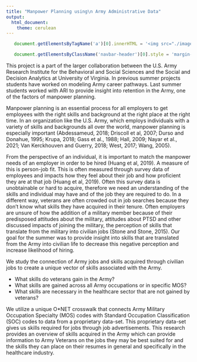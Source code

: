 ```yaml
---
title: "Manpower Planning using\n Army Administrative Data"
output: 
  html_document:
    theme: cerulean
---
```

```js

   document.getElementsByTagName('a')[0].innerHTML = '<img src="./images/DSPG_white-01.png" width="120px" />'

   document.getElementsByClassName('navbar-header')[0].style = 'margin-top:-10px;'

```

This project is a part of the larger collaboration between the U.S. Army Research Institute for the Behavioral and Social Sciences and the Social and Decision Analytics at University of Virginia. In previous summer projects students have worked on modeling Army career pathways. Last summer students worked with ARI to provide insight into retention in the Army, one of the factors of manpower planning.

Manpower planning is an essential process for all employers to get employees with the right skills and background at the right place at the right time. In an organization like the U.S. Army, which employs individuals with a variety of skills and backgrounds all over the world, manpower planning is especially important (Abdessameud, 2018; Driscoll et al, 2007; Durso and Donahue, 1995; Krupa, 2018; Gass et al., 1988; Hall, 2009; Nayar et al., 2021; Van Kerckhouven and Guerry, 2018; West, 2017; Wang, 2005).

From the perspective of an individual, it is important to match the manpower needs of an employer in order to be hired (Huang et al, 2019). A measure of this is person-job fit. This is often measured through survey data of employees and impacts how they feel about their job and how proficient they are at that job (Huang et al, 2019). Often this survey data is unobtainable or hard to acquire, therefore we need an understanding of the skills and individual may have and of the job they are required to do. In a different way, veterans are often crowded out in job searches because they don’t know what skills they have acquired in their tenure. Often employers are unsure of how the addition of a military member because of their predisposed attitudes about the military, attitudes about PTSD and other discussed impacts of joining the military, the perception of skills that translate from the military into civilian jobs (Stone and Stone, 2015). Our goal for the summer was to provide insight into skills that are translated from the Army into civilian life to decrease this negative perception and increase likelihood of hiring.

We study the connection of Army jobs and skills acquired through civilian jobs to create a unique vector of skills associated with the Army. 

* What skills do veterans gain in the Army?
*	What skills are gained across all Army occupations or in specific MOS?
*	What skills are necessary in the healthcare sector that are not gained by veterans?

We utilize a unique O*NET crosswalk that connects Army Military Occupation Specialty (MOS) codes with Standard Occupation Classification (SOC) codes to data from a proprietary data-set. This proprietary data-set gives us skills required for jobs through job advertisements. This research provides an overview of skills acquired in the Army which can provide information to Army Veterans on the jobs they may be best suited for and the skills they can place on their resumes in general and specifically in the healthcare industry.

